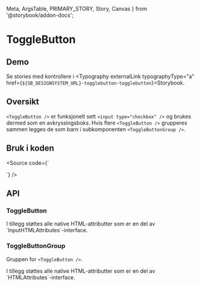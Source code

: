   Meta,
  ArgsTable,
  PRIMARY_STORY,
  Story,
  Canvas
} from '@storybook/addon-docs';

<Meta title="Design system/ToggleButton/API" component={ToggleButton} />

# ToggleButton

<ComponentLinkRow
  docsHref="https://design.domstol.no/987b33f71/p/93162b-togglebutton/b/5004f4"
  figmaHref="https://www.figma.com/file/ewqSDmkgqDQ5PyOsRp4V5b/?node-id=6990%3A142094"
  githubHref="https://github.com/domstolene/designsystem/tree/master/components/src/components/ToggleButton"
/>

## Demo

<Canvas>
  <Story id="design-system-togglebutton-togglebutton--default" />
</Canvas>
<Canvas>
  <Story id="design-system-togglebutton-togglebuttongroup--default" />
</Canvas>

Se stories med kontrollere i <Typography externalLink typographyType="a" href={`${SB_DESIGNSYSTEM_URL}-togglebutton-togglebutton`}>Storybook</Typography>.

## Oversikt

`<ToggleButton />` er funksjonelt sett `<input type="checkbox" />` og brukes dermed som en avkryssingsboks. Hvis flere `<ToggleButton />` grupperes sammen legges de som barn i subkomponenten `<ToggleButtonGroup />`.

## Bruk i koden

<Source code={`

<ToggleButton text="Tekst" />

<ToggleButtonGroup>
  <ToggleButton text="Tekst" />
  <ToggleButton text="Tekst" />
</ToggleButtonGroup>
`} />

## API

### ToggleButton

<ArgsTable story={PRIMARY_STORY} />
I tillegg støttes alle native HTML-attributter som er en del av `InputHTMLAttributes<HTMLInputElement>`-interface.

### ToggleButtonGroup

Gruppen for `<ToggleButton />`.

<ArgsTable of={ToggleButtonGroup} />
I tillegg støttes alle native HTML-attributter som er en del av `HTMLAttributes<HTMLDivElement>`-interface.
